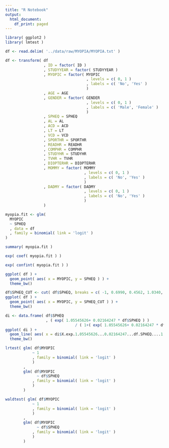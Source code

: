 ```yaml
---
title: "R Notebook"
output:
  html_document:
    df_print: paged
---
```


```r
library( ggplot2 )
library( lmtest )
```


```r
df <- read.delim( '../data/raw/MYOPIA/MYOPIA.txt' )
```

```r
df <- transform( df
                 , ID = factor( ID )
                 , STUDYYEAR = factor( STUDYYEAR )
                 , MYOPIC = factor( MYOPIC
                                    , levels = c( 0, 1 )
                                    , labels = c( 'No', 'Yes' )
                                    )
                 , AGE = AGE
                 , GENDER = factor( GENDER
                                    , levels = c( 0, 1 )
                                    , labels = c( 'Male', 'Female' )
                                    )
                 , SPHEQ = SPHEQ
                 , AL = AL
                 , ACD = ACD
                 , LT = LT
                 , VCD = VCD
                 , SPORTHR = SPORTHR
                 , READHR = READHR
                 , COMPHR = COMPHR
                 , STUDYHR = STUDYHR
                 , TVHR = TVHR
                 , DIOPTERHR = DIOPTERHR
                 , MOMMY = factor( MOMMY
                                   , levels = c( 0, 1 )
                                   , labels = c( 'No', 'Yes' )
                                   )
                 , DADMY = factor( DADMY
                                   , levels = c( 0, 1 )
                                   , labels = c( 'No', 'Yes' )
                                   )
                 )
```

```r
myopia.fit <- glm(
  MYOPIC 
  ~ SPHEQ
  , data = df
  , family = binomial( link = 'logit' )
)
```

```r
summary( myopia.fit )
```

```r
exp( coef( myopia.fit ) )
```

```r
exp( confint( myopia.fit ) )
```

```r
ggplot( df ) +
  geom_point( aes( x = MYOPIC, y = SPHEQ ) ) +
  theme_bw()
```

```r
df$SPHEQ_CUT <- cut( df$SPHEQ, breaks = c( -1, 0.6990, 0.4562, 1.0340, 4.3720 ) )
ggplot( df ) +
  geom_point( aes( x = MYOPIC, y = SPHEQ_CUT ) ) +
  theme_bw()
```

```r
di <- data.frame( df$SPHEQ
                  , ( exp( 1.05545626+ 0.02164247 * df$SPHEQ ) ) 
                               / ( 1+( exp( 1.05545626+ 0.02164247 * df$SPHEQ ) ) ) )
ggplot( di ) +
  geom_line( aes( x = di$X.exp.1.05545626...0.02164247...df.SPHEQ....1....exp.1.05545626..., y = di$df.SPHEQ ), colour = 'red', alpha = .5 ) +
  theme_bw()
```

```r
lrtest( glm( df$MYOPIC
            ~ 1
            , family = binomial( link = 'logit' ) 
            )
        , 
        glm( df$MYOPIC
              ~ df$SPHEQ
            , family = binomial( link = 'logit' ) 
            )
        )
```

```r
waldtest( glm( df$MYOPIC
            ~ 1
            , family = binomial( link = 'logit' ) 
            )
        , 
        glm( df$MYOPIC
              ~ df$SPHEQ
            , family = binomial( link = 'logit' ) 
            )
        )
```

